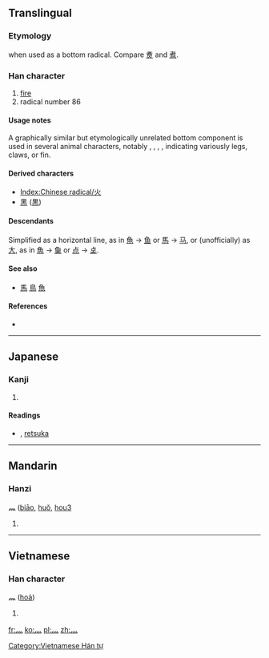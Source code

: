 {{also|火|⺣|㣺}}
==Translingual==

===Etymology===
{{Han simp|火}} when used as a bottom radical. Compare [[煑]] and [[煮]].

===Han character===
{{Han char|rn=86|rad=火|as=00|sn=4|four=|canj=竹火 (HF)}}

# [[fire]]
# radical number 86

====Usage notes====
A graphically similar but etymologically unrelated bottom component is used in several animal characters, notably {{term|馬||horse|sc=Hani}}, {{term|鳥||bird|sc=Hani}}, {{term|烏||black, dark (was crow)|sc=Hani}}, {{term|魚||fish|sc=Hani}}, indicating variously legs, claws, or fin.

====Derived characters====
* [[Index:Chinese radical/火]]
* [[黑]] ([[黒]])

====Descendants====
Simplified as a horizontal line, as in [[魚]] → [[鱼]] or [[馬]] → [[马]], or (unofficially) as [[大]], as in [[魚]] → [[𩵋]] or [[点]] → [[奌]].

====See also====
* [[馬]] [[鳥]] [[魚]]
<!-- 烏 is now classed as a derivative, while the others above are not -->

====References====
* {{Han ref|kx=0665.030|dkj=18851|dj=1074.010|hdz=32187.020|uh=706C|ud=28780}}

----

==Japanese==

===Kanji===
{{ja-kanji|grade=|rs=火00}}

# {{defn|lang=ja|sort=火00}}

====Readings====
* {{ja-readings|on=[[ひょう]] (hyō), [[か]] (ka)|kun=[[れっか]] (rekka)}}, [[retsuka]]

----

==Mandarin==

===Hanzi===
'''灬''' ([[biāo]], [[huǒ]], [[hou3]]

# {{defn|lang=cmn}}

----

==Vietnamese==

===Han character===
'''灬''' ([[hoả]])

# {{defn|lang=vi}}

[[Category:Vietnamese Hán tự]]

[[fr:灬]]
[[ko:灬]]
[[pl:灬]]
[[zh:灬]]